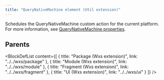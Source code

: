 ```yaml
---
title: "QueryNativeMachine element (Util extension)"
---
```



Schedules the QueryNativeMachine custom action for the current platform. For more information, see [QueryNativeMachine properties](../../../tools/wixext/wininfo#querynativemachine).


## Parents

<BlockDefList content={[
    {
      title: "Package (Wxs extension)",
      link: "../../wxs/package"
    },
    {
      title: "Module (Wxs extension)",
      link: "../../wxs/module"
    },
    {
      title: "Fragment (Wxs extension)",
      link: "../../wxs/fragment"
    },
    {
      title: "UI (Wxs extension)",
      link: "../../wxs/ui"
    }
  ]}
/>